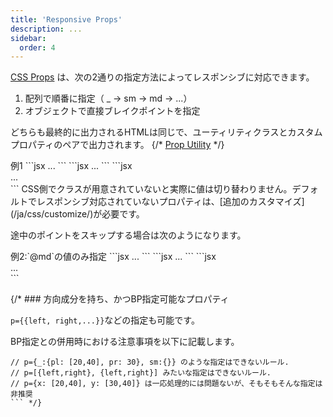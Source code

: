 ```yaml
---
title: 'Responsive Props'
description: ...
sidebar:
  order: 4
---
```




[CSS Props](/ja/props/css-props) は、次の2通りの指定方法によってレスポンシブに対応できます。


1. 配列で順番に指定（ _ → sm → md → ...）
2. オブジェクトで直接ブレイクポイントを指定

どちらも最終的に出力されるHTMLは同じで、ユーティリティクラスとカスタムプロパティのペアで出力されます。
{/* [Prop Utility](/ja/css/prop-utility/) */}

<Preview>
	<PreviewTitle>例1</PreviewTitle>
	<PreviewCode label="配列形式" slot="tab">
	```jsx
	<Box p={[20, 30, '5rem']}>
		...
	</Box>
	```
	</PreviewCode>
	<PreviewCode label="オブジェクト形式" slot="tab">
	```jsx
	<Box p={{ _: 20, sm: 30, md: '5rem' }}>
		...
	</Box>
	```
	</PreviewCode>
	<PreviewCode label="出力" slot="tab">
	```jsx
	<div class="l--box -p:20 -p@sm -p@md" style="--p--sm:var(--s--30);--p--md:5rem">
		...
	</div>
	```
	</PreviewCode>
</Preview>




<Alert preset="alert">
CSS側でクラスが用意されていないと実際に値は切り替わりません。デフォルトでレスポンシブ対応されていないプロパティは、[追加のカスタマイズ](/ja/css/customize/)が必要です。
</Alert>

途中のポイントをスキップする場合は次のようになります。

<Preview>
	<PreviewTitle>例2:`@md`の値のみ指定</PreviewTitle>
	<PreviewCode label="配列形式" slot="tab">
	```jsx
	<Box p={[null, null, 40]}>
		...
	</Box>
	```
	</PreviewCode>
	<PreviewCode label="オブジェクト形式" slot="tab">
	```jsx
	<Box p={{ md: 40 }}>
		...
	</Box>
	```
	</PreviewCode>
	<PreviewCode label="出力" slot="tab">
	```jsx
	<div class="l--box -p@md" style="--p--md:var(--s--40)">
		...
	</div>
	```
	</PreviewCode>
</Preview>



{/* ### 方向成分を持ち、かつBP指定可能なプロパティ

`p={{left, right,...}}`などの指定も可能です。

BP指定との併用時における注意事項を以下に記載します。


```
// p={_:{pl: [20,40], pr: 30}, sm:{}} のような指定はできないルール.
// p=[{left,right}, {left,right}] みたいな指定はできないルール.
// p={x: [20,40], y: [30,40]} は一応処理的には問題ないが、そもそもそんな指定は非推奨
``` */}
